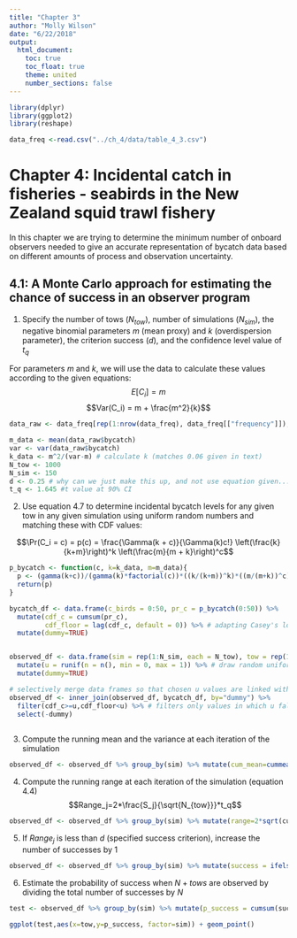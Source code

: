 ```yaml
---
title: "Chapter 3"
author: "Molly Wilson"
date: "6/22/2018"
output:
  html_document:
    toc: true
    toc_float: true
    theme: united
    number_sections: false
---
```


```r
library(dplyr)
library(ggplot2)
library(reshape)

data_freq <-read.csv("../ch_4/data/table_4_3.csv")
```

# Chapter 4: Incidental catch in fisheries - seabirds in the New Zealand squid trawl fishery

In this chapter we are trying to determine the minimum number of onboard observers needed to give an accurate representation of bycatch data based on different amounts of process and observation uncertainty.

## 4.1: A Monte Carlo approach for estimating the chance of success in an observer program

1. Specify the number of tows ($N_{tow}$), number of simulations ($N_{sim}$), the negative binomial parameters $m$ (mean proxy) and $k$ (overdispersion parameter), the criterion success ($d$), and the confidence level value of $t_q$ 

For parameters $m$ and $k$, we will use the data to calculate these values according to the given equations:
$$E[C_i] = m$$
$$Var(C_i) = m + \frac{m^2}{k}$$

```r
data_raw <- data_freq[rep(1:nrow(data_freq), data_freq[["frequency"]]), ] # expand frequency table

m_data <- mean(data_raw$bycatch) 
var <- var(data_raw$bycatch) 
k_data <- m^2/(var-m) # calculate k (matches 0.06 given in text)
N_tow <- 1000
N_sim <- 150
d <- 0.25 # why can we just make this up, and not use equation given...? In text they set to 0.25
t_q <- 1.645 #t value at 90% CI
```

2. Use equation 4.7 to determine incidental bycatch levels for any given tow in any given simulation using uniform random numbers and matching these with CDF values:

$$\Pr(C_i = c) = p(c) = \frac{\Gamma(k + c)}{\Gamma(k)c!} \left(\frac{k}{k+m}\right)^k \left(\frac{m}{m + k}\right)^c$$

```r
p_bycatch <- function(c, k=k_data, m=m_data){
  p <- (gamma(k+c))/(gamma(k)*factorial(c))*((k/(k+m))^k)*((m/(m+k))^c)
  return(p)
}

bycatch_df <- data.frame(c_birds = 0:50, pr_c = p_bycatch(0:50)) %>%
  mutate(cdf_c = cumsum(pr_c),
         cdf_floor = lag(cdf_c, default = 0)) %>% # adapting Casey's logic for creating CDF ranges
  mutate(dummy=TRUE)


observed_df <- data.frame(sim = rep(1:N_sim, each = N_tow), tow = rep(1:N_tow, times = N_sim)) %>%
  mutate(u = runif(n = n(), min = 0, max = 1)) %>% # draw random uniform number 
  mutate(dummy=TRUE)

# selectively merge data frames so that chosen u values are linked with corresponding c_bird values
observed_df <- inner_join(observed_df, bycatch_df, by="dummy") %>% 
  filter(cdf_c>=u,cdf_floor<u) %>% # filters only values in which u falls within cdf range
  select(-dummy) 
  

```

3. Compute the running mean and the variance at each iteration of the simulation

```r
observed_df <- observed_df %>% group_by(sim) %>% mutate(cum_mean=cummean(c_birds), cum_var=1/(N_tow-1)*cumsum(c_birds-cum_mean)^2) 
```

4. Compute the running range at each iteration of the simulation (equation 4.4)
$$Range_j=2*\frac{S_j}{\sqrt{N_{tow}}}*t_q$$


```r
observed_df <- observed_df %>% group_by(sim) %>% mutate(range=2*sqrt(cum_var)/sqrt(tow)*t_q)
```

5. If $Range_j$ is less than $d$ (specified success criterion), increase the number of successes by 1

```r
observed_df <- observed_df %>% group_by(sim) %>% mutate(success = ifelse(range<d,1,0))
```

6. Estimate the probability of success when $N+{tows}$ are observed by dividing the total number of successes by $N$

```r
test <- observed_df %>% group_by(sim) %>% mutate(p_success = cumsum(success)/tow)

ggplot(test,aes(x=tow,y=p_success, factor=sim)) + geom_point()
```

